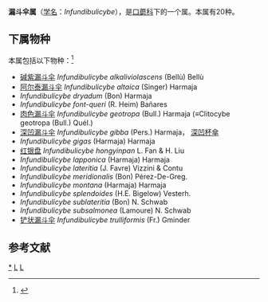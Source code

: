 {{Automatic Taxobox
| taxon = Infundibulicybe
| authority = Harmaja (2003)
| image = Infundibulicybe geotropa.jpg
| image_caption = 肉色漏斗伞
| type species = Infundibulicybe gibba
| type species authority = (Pers.) Harmaja (2003)
}}

'''漏斗伞属'''（[[学名|学名]]：''Infundibulicybe''），是[[口蘑科|口蘑科]]下的一个属。本属有20种。

==下属物种==
本属包括以下物种：<ref>{{cite web |title=Infundibulicybe Harmaja |url=https://www.gbif.org/species/2532098 |website=GBIF}}</ref>
* [[碱紫漏斗伞|碱紫漏斗伞]] ''Infundibulicybe alkaliviolascens'' (Bellù) Bellù
* [[阿尔泰漏斗伞|阿尔泰漏斗伞]] ''Infundibulicybe altaica'' (Singer) Harmaja
* ''Infundibulicybe dryadum'' (Bon) Harmaja
* ''Infundibulicybe font-queri'' (R. Heim) Bañares
* [[肉色漏斗伞|肉色漏斗伞]] ''Infundibulicybe geotropa'' (Bull.) Harmaja (≡Clitocybe geotropa (Bull.) Quél.)
* [[深凹漏斗伞|深凹漏斗伞]] ''Infundibulicybe gibba'' (Pers.) Harmaja， [[深凹杯傘|深凹杯傘]]
* ''Infundibulicybe gigas'' (Harmaja) Harmaja
* [[红银盘|红银盘]] ''Infundibulicybe hongyinpan'' L. Fan & H. Liu
* ''Infundibulicybe lapponica'' (Harmaja) Harmaja
* ''Infundibulicybe lateritia'' (J. Favre) Vizzini & Contu
* ''Infundibulicybe meridionalis'' (Bon) Pérez-De-Greg.
* ''Infundibulicybe montana'' (Harmaja) Harmaja
* ''Infundibulicybe splendoides'' (H.E. Bigelow) Vesterh.
* ''Infundibulicybe sublateritia'' (Bon) N. Schwab
* ''Infundibulicybe subsalmonea'' (Lamoure) N. Schwab
* [[铲状漏斗伞|铲状漏斗伞]] ''Infundibulicybe trulliformis'' (Fr.) Gminder

==参考文献==
{{reflist}}

{{taxonbar}}
[[Category:_漏斗伞属|*]]
[[Category:_口蘑科|L]]
[[Category:_2003年描述的分类群|L]]
